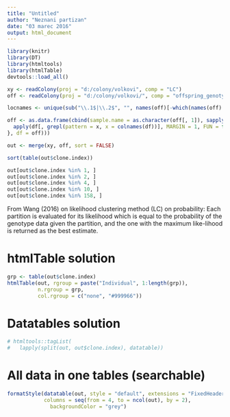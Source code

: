 ```yaml
---
title: "Untitled"
author: "Neznani partizan"
date: "03 marec 2016"
output: html_document
---
```


```r
library(knitr)
library(DT)
library(htmltools)
library(htmlTable)
devtools::load_all()
```

```r
xy <- readColony(proj = "d:/colony/volkovi", comp = "LC")
off <- readColony(proj = "d:/colony/volkovi/", comp = "offspring_genotype")

locnames <- unique(sub("\\.1$|\\.2$", "", names(off)[-which(names(off) == "sample.name")]))

off <- as.data.frame(cbind(sample.name = as.character(off[, 1]), sapply(locnames, FUN = function(x, df) {
  apply(df[, grepl(pattern = x, x = colnames(df))], MARGIN = 1, FUN = function(m) paste(m, collapse = "/"))
}, df = off)))

out <- merge(xy, off, sort = FALSE)
```

```r
sort(table(out$clone.index))

out[out$clone.index %in% 1, ]
out[out$clone.index %in% 2, ]
out[out$clone.index %in% 4, ]
out[out$clone.index %in% 10, ]
out[out$clone.index %in% 158, ]

```

From Wang (2016) on likelihood clustering method (LC) on probability: Each partition is evaluated for its likelihood which is equal to the probability of the genotype data given the partition, and the one with the maximum like-lihood is returned as the best estimate.

# htmlTable solution
```r
grp <- table(out$clone.index)
htmlTable(out, rgroup = paste("Individual", 1:length(grp)),
          n.rgroup = grp,
          col.rgroup = c("none", "#999966"))
```

# Datatables solution
```r
# htmltools::tagList(
#   lapply(split(out, out$clone.index), datatable))
```

# All data in one tables (searchable)
```r
formatStyle(datatable(out, style = "default", extensions = "FixedHeader"),
            columns = seq(from = 4, to = ncol(out), by = 2),
              backgroundColor = "grey")
```